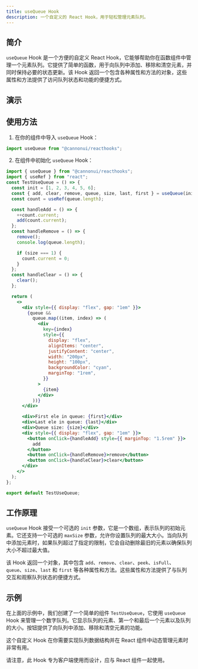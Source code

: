 ```yaml
---
title: useQueue Hook
description: 一个自定义的 React Hook，用于轻松管理元素队列。
---
```



## 简介

`useQueue` Hook 是一个方便的自定义 React Hook，它能够帮助你在函数组件中管理一个元素队列。它提供了简单的函数，用于向队列中添加、移除和清空元素，并同时保持必要的状态更新。该 Hook 返回一个包含各种属性和方法的对象，这些属性和方法提供了访问队列状态和功能的便捷方式。

## 演示

<div style="margin-top: 3%;">
  <UseQueue client:only />
</div>

## 使用方法

1. 在你的组件中导入 `useQueue` Hook：

```jsx
import useQueue from "@cannonui/reacthooks";
```

2. 在组件中初始化 `useQueue` Hook：

```jsx
import { useQueue } from "@cannonui/reacthooks";
import { useRef } from "react";
const TestUseQueue = () => {
  const init = [1, 2, 3, 4, 5, 6];
  const { add, clear, remove, queue, size, last, first } = useQueue(init);
  const count = useRef(queue.length);

  const handleAdd = () => {
    ++count.current;
    add(count.current);
  };
  const handleRemove = () => {
    remove();
    console.log(queue.length);

    if (size === 1) {
      count.current = 0;
    }
  };
  const handleClear = () => {
    clear();
  };

  return (
    <>
      <div style={{ display: "flex", gap: "1em" }}>
        {queue &&
          queue.map((item, index) => (
            <div
              key={index}
              style={{
                display: "flex",
                alignItems: "center",
                justifyContent: "center",
                width: "200px",
                height: "100px",
                backgroundColor: "cyan",
                marginTop: "1rem",
              }}
            >
              {item}
            </div>
          ))}
      </div>

      <div>First ele in queue: {first}</div>
      <div>Last ele in queue: {last}</div>
      <div>Queue size: {size}</div>
      <div style={{ display: "flex", gap: "1em" }}>
        <button onClick={handleAdd} style={{ marginTop: "1.5rem" }}>
          add
        </button>
        <button onClick={handleRemove}>remove</button>
        <button onClick={handleClear}>clear</button>
      </div>
    </>
  );
};

export default TestUseQueue;
```

## 工作原理

`useQueue` Hook 接受一个可选的 `init` 参数，它是一个数组，表示队列的初始元素。它还支持一个可选的 `maxSize` 参数，允许你设置队列的最大大小。当向队列中添加元素时，如果队列超过了指定的限制，它会自动删除最旧的元素以确保队列大小不超过最大值。

该 Hook 返回一个对象，其中包含 `add`、`remove`、`clear`、`peek`、`isFull`、`queue`、`size`、`last` 和 `first` 等各种属性和方法。这些属性和方法提供了与队列交互和观察队列状态的便捷方式。

## 示例

在上面的示例中，我们创建了一个简单的组件 `TestUseQueue`，它使用 `useQueue` Hook 来管理一个数字队列。它显示队列的元素、第一个和最后一个元素以及队列的大小。按钮提供了向队列中添加、移除和清空元素的功能。

这个自定义 Hook 在你需要实现队列数据结构并在 React 组件中动态管理元素时非常有用。

请注意，此 Hook 专为客户端使用而设计，应与 React 组件一起使用。
